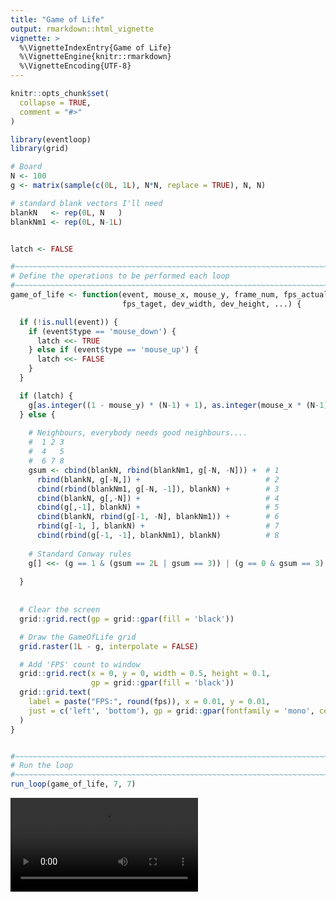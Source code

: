 ```yaml
---
title: "Game of Life"
output: rmarkdown::html_vignette
vignette: >
  %\VignetteIndexEntry{Game of Life}
  %\VignetteEngine{knitr::rmarkdown}
  %\VignetteEncoding{UTF-8}
---
```


```r
knitr::opts_chunk$set(
  collapse = TRUE,
  comment = "#>"
)
```

```r
library(eventloop)
library(grid)

# Board
N <- 100
g <- matrix(sample(c(0L, 1L), N*N, replace = TRUE), N, N)

# standard blank vectors I'll need
blankN   <- rep(0L, N   )
blankNm1 <- rep(0L, N-1L)


latch <- FALSE

#~~~~~~~~~~~~~~~~~~~~~~~~~~~~~~~~~~~~~~~~~~~~~~~~~~~~~~~~~~~~~~~~~~~~~~~~~~~~~
# Define the operations to be performed each loop
#~~~~~~~~~~~~~~~~~~~~~~~~~~~~~~~~~~~~~~~~~~~~~~~~~~~~~~~~~~~~~~~~~~~~~~~~~~~~~
game_of_life <- function(event, mouse_x, mouse_y, frame_num, fps_actual,
                         fps_taget, dev_width, dev_height, ...) {

  if (!is.null(event)) {
    if (event$type == 'mouse_down') {
      latch <<- TRUE
    } else if (event$type == 'mouse_up') {
      latch <<- FALSE
    }
  }

  if (latch) {
    g[as.integer((1 - mouse_y) * (N-1) + 1), as.integer(mouse_x * (N-1) + 1)] <<- 1L
  } else {
    
    # Neighbours, everybody needs good neighbours....
    #  1 2 3
    #  4   5
    #  6 7 8
    gsum <- cbind(blankN, rbind(blankNm1, g[-N, -N])) +  # 1
      rbind(blankN, g[-N,]) +                            # 2
      cbind(rbind(blankNm1, g[-N, -1]), blankN) +        # 3
      cbind(blankN, g[,-N]) +                            # 4
      cbind(g[,-1], blankN) +                            # 5
      cbind(blankN, rbind(g[-1, -N], blankNm1)) +        # 6
      rbind(g[-1, ], blankN) +                           # 7
      cbind(rbind(g[-1, -1], blankNm1), blankN)          # 8
    
    # Standard Conway rules
    g[] <<- (g == 1 & (gsum == 2L | gsum == 3)) | (g == 0 & gsum == 3)
    
  }
  
  
  # Clear the screen
  grid::grid.rect(gp = grid::gpar(fill = 'black'))

  # Draw the GameOfLife grid
  grid.raster(1L - g, interpolate = FALSE)

  # Add 'FPS' count to window
  grid::grid.rect(x = 0, y = 0, width = 0.5, height = 0.1,
                  gp = grid::gpar(fill = 'black'))
  grid::grid.text(
    label = paste("FPS:", round(fps)), x = 0.01, y = 0.01,
    just = c('left', 'bottom'), gp = grid::gpar(fontfamily = 'mono', cex = 2, col = 'white')
  )
}


#~~~~~~~~~~~~~~~~~~~~~~~~~~~~~~~~~~~~~~~~~~~~~~~~~~~~~~~~~~~~~~~~~~~~~~~~~~~~~
# Run the loop
#~~~~~~~~~~~~~~~~~~~~~~~~~~~~~~~~~~~~~~~~~~~~~~~~~~~~~~~~~~~~~~~~~~~~~~~~~~~~~
run_loop(game_of_life, 7, 7)
```



 <video controls>
  <source src="images/game-of-life.mp4" type="video/mp4">
  Your browser does not support the video tag.
</video> 
